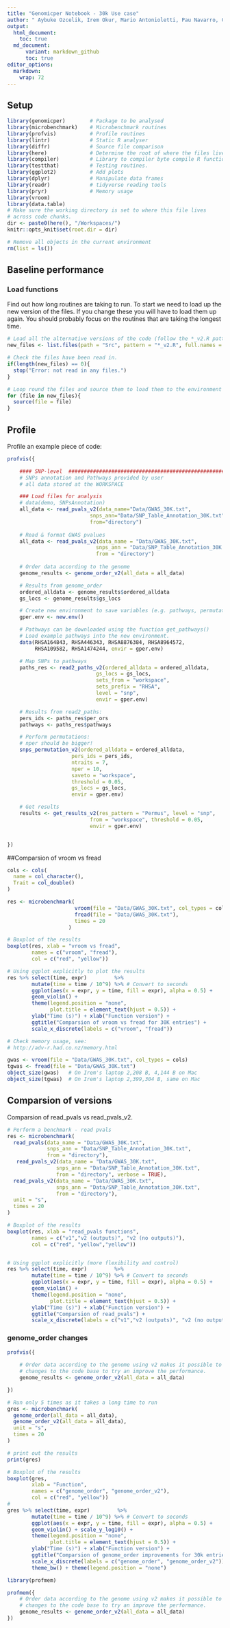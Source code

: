 ```yaml
---
title: "Genomicper Notebook - 30k Use case"
author: " Aybuke Ozcelik, Irem Okur, Mario Antonioletti, Pau Navarro, Claudia Cabrera"
output: 
  html_document:
    toc: true
  md_document:
      variant: markdown_github
      toc: true
editor_options: 
  markdown: 
    wrap: 72
---
```


## Setup

```r

library(genomicper)        # Package to be analysed
library(microbenchmark)    # Microbenchmark routines
library(profvis)           # Profile routines
library(lintr)             # Static R analyser
library(diffr)             # Source file comparison
library(here)              # Determine the root of where the files live
library(compiler)          # Library to compiler byte compile R functions
library(testthat)          # Testing routines.
library(ggplot2)           # Add plots
library(dplyr)             # Manipulate data frames
library(readr)             # tidyverse reading tools
library(pryr)              # Memory usage
library(vroom)
library(data.table)
# Make sure the working directory is set to where this file lives
# across code chunks.
dir <- paste0(here(), "/Workspaces/")
knitr::opts_knit$set(root.dir = dir)

# Remove all objects in the current environment
rm(list = ls())

```

## Baseline performance

### Load functions

Find out how long routines are taking to run. To start we need to load up the
new version of the files. If you change these you will have to load them up 
again. You should probably focus on the routines that are taking the longest 
time.

```r

# Load all the alternative versions of the code (follow the *_v2.R pattern)
new_files <- list.files(path = "Src", pattern = "*_v2.R", full.names = TRUE)

# Check the files have been read in.
if(length(new_files) == 0){
  stop("Error: not read in any files.")
}

# Loop round the files and source them to load them to the environment
for (file in new_files){
  source(file = file)
}

```

## Profile

Profile an example piece of code:

```r

profvis({

    #### SNP-level  ##########################################################
    # SNPs annotation and Pathways provided by user
    # all data stored at the WORKSPACE

    ### Load files for analysis
    # data(demo, SNPsAnnotation)
    all_data <- read_pvals_v2(data_name="Data/GWAS_30K.txt", 
                           snps_ann="Data/SNP_Table_Annotation_30K.txt",
                           from="directory")
    
    # Read & format GWAS pvalues
    all_data <- read_pvals_v2(data_name = "Data/GWAS_30K.txt", 
                             snps_ann = "Data/SNP_Table_Annotation_30K.txt",
                             from = "directory")
    
    # Order data according to the genome
    genome_results <- genome_order_v2(all_data = all_data)

    # Results from genome_order
    ordered_alldata <- genome_results$ordered_alldata
    gs_locs <- genome_results$gs_locs

    # Create new environment to save variables (e.g. pathways, permutations):
    gper.env <- new.env()

    # Pathways can be downloaded using the function get_pathways()
    # Load example pathways into the new environment.
    data(RHSA164843, RHSA446343, RHSA8876384, RHSA8964572,
         RHSA109582, RHSA1474244, envir = gper.env)

    # Map SNPs to pathways
    paths_res <- read2_paths_v2(ordered_alldata = ordered_alldata,
                             gs_locs = gs_locs,
                             sets_from = "workspace",
                             sets_prefix = "RHSA",
                             level = "snp",
                             envir = gper.env)

    # Results from read2_paths:
    pers_ids <- paths_res$per_ors
    pathways <- paths_res$pathways

    # Perform permutations:
    # nper should be bigger!
    snps_permutation_v2(ordered_alldata = ordered_alldata,
                     pers_ids = pers_ids, 
                     ntraits = 7, 
                     nper = 10, 
                     saveto = "workspace",
                     threshold = 0.05, 
                     gs_locs = gs_locs, 
                     envir = gper.env)

    # Get results
    results <- get_results_v2(res_pattern = "Permus", level = "snp",
                           from = "workspace", threshold = 0.05,
                           envir = gper.env)


})

```

##Comparsion of vroom vs fread 

```r

cols <- cols(
  name = col_character(),
  Trait = col_double()
)

res <- microbenchmark(
                      vroom(file = "Data/GWAS_30K.txt", col_types = cols),
                      fread(file = "Data/GWAS_30K.txt"),
                      times = 20
                    )

# Boxplot of the results
boxplot(res, xlab = "vroom vs fread", 
        names = c("vroom", "fread"),
        col = c("red", "yellow"))

# Using ggplot explicitly to plot the results
res %>% select(time, expr)         %>% 
        mutate(time = time / 10^9) %>% # Convert to seconds
        ggplot(aes(x = expr, y = time, fill = expr), alpha = 0.5) +
        geom_violin() +
        theme(legend.position = "none", 
              plot.title = element_text(hjust = 0.5)) +
        ylab("Time (s)") + xlab("Function version") +
        ggtitle("Comparsion of vroom vs fread for 30K entries") +
        scale_x_discrete(labels = c("vroom", "fread")) 

# Check memory usage, see:
# http://adv-r.had.co.nz/memory.html

gwas <- vroom(file = "Data/GWAS_30K.txt", col_types = cols)
tgwas <- fread(file = "Data/GWAS_30K.txt")
object_size(gwas)   # On Irem's laptop 2,208 B, 4,144 B on Mac
object_size(tgwas)  # On Irem's laptop 2,399,304 B, same on Mac


```

## Comparsion of versions

Comparsion of read_pvals vs read_pvals_v2.

```r

# Perform a benchmark - read pvals
res <- microbenchmark(
  read_pvals(data_name = "Data/GWAS_30K.txt", 
             snps_ann = "Data/SNP_Table_Annotation_30K.txt",
             from = "directory"),
   read_pvals_v2(data_name = "Data/GWAS_30K.txt", 
                snps_ann = "Data/SNP_Table_Annotation_30K.txt",
                from = "directory", verbose = TRUE),
  read_pvals_v2(data_name = "Data/GWAS_30K.txt", 
                snps_ann = "Data/SNP_Table_Annotation_30K.txt",
                from = "directory"),
  unit = "s",
  times = 20
)

# Boxplot of the results
boxplot(res, xlab = "read_pvals functions", 
        names = c("v1","v2 (outputs)", "v2 (no outputs)"),
        col = c("red", "yellow","yellow"))


# Using ggplot explicitly (more flexibility and control)
res %>% select(time, expr)         %>% 
        mutate(time = time / 10^9) %>% # Convert to seconds
        ggplot(aes(x = expr, y = time, fill = expr), alpha = 0.5) +
        geom_violin() +
        theme(legend.position = "none", 
              plot.title = element_text(hjust = 0.5)) +
        ylab("Time (s)") + xlab("Function version") +
        ggtitle("Comparsion of read_pvals") +
        scale_x_discrete(labels = c("v1","v2 (outputs)", "v2 (no output)")) 


```
### genome_order changes

```r

profvis({
  
    # Order data according to the genome using v2 makes it possible to make
    # changes to the code base to try an improve the performance.
    genome_results <- genome_order_v2(all_data = all_data)

})


```

```r

# Run only 5 times as it takes a long time to run
gres <- microbenchmark(
  genome_order(all_data = all_data),
  genome_order_v2(all_data = all_data),
  unit = "s",
  times = 20
)

# print out the results
print(gres)

# Boxplot of the results
boxplot(gres, 
        xlab = "Function", 
        names = c("genome_order", "genome_order_v2"),
        col = c("red", "yellow"))
#
gres %>% select(time, expr)         %>% 
        mutate(time = time / 10^9) %>% # Convert to seconds
        ggplot(aes(x = expr, y = time, fill = expr), alpha = 0.5) +
        geom_violin() + scale_y_log10() +
        theme(legend.position = "none", 
              plot.title = element_text(hjust = 0.5)) +
        ylab("Time (s)") + xlab("Function version") +
        ggtitle("Comparsion of genome_order improvements for 30k entries") +
        scale_x_discrete(labels = c("genome_order", "genome_order_v2")) +
        theme_bw() + theme(legend.position = "none")

```
```r

library(profmem)

profmem({
    # Order data according to the genome using v2 makes it possible to make
    # changes to the code base to try an improve the performance.
    genome_results <- genome_order_v2(all_data = all_data)
})
```

